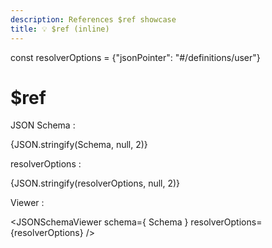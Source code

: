 ```yaml
---
description: References $ref showcase
title: 💡 $ref (inline)
---
```


const resolverOptions = {"jsonPointer": "#/definitions/user"}

# $ref

JSON Schema :

<CodeBlock language="json">{JSON.stringify(Schema, null, 2)}</CodeBlock>

resolverOptions : 

<CodeBlock language="json">{JSON.stringify(resolverOptions, null, 2)}</CodeBlock>

Viewer :

<JSONSchemaViewer schema={ Schema } resolverOptions={resolverOptions} />